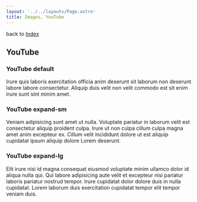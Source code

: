 ```yaml
---
layout: '../../layouts/Page.astro'
title: Images, YouTube
---
```




back to [Index](/design)


## YouTube

### YouTube default

<YouTube title="Arjan codes" code="XlnmN4BfCxw" />

Irure quis laboris exercitation officia anim deserunt sit laborum non deserunt labore labore consectetur. Aliquip duis velit non velit commodo est sit enim irure sunt sint minim amet.

### YouTube expand-sm

<div class="expand-sm">
  <YouTube title="Arjan codes" code="eZXXa7ujoks" />
</div>

Veniam adipisicing sunt amet ut nulla. Voluptate pariatur in laborum velit est consectetur aliquip proident culpa. Irure ut non culpa cillum culpa magna amet anim excepteur ex. Cillum velit incididunt dolore ut est aliquip cupidatat ipsum aliquip dolore Lorem deserunt.

### YouTube expand-lg

<div class="expand-lg">
  <YouTube title="Arjan codes" code="dvyeoDBUtsU" />
</div>

Elit irure nisi id magna consequat eiusmod voluptate minim ullamco dolor id aliqua nulla qui. Qui labore adipisicing aute velit et excepteur nisi pariatur laboris pariatur nostrud tempor. Irure cupidatat dolor dolore duis in nulla cupidatat. Lorem laborum duis exercitation cupidatat tempor elit tempor veniam duis.
